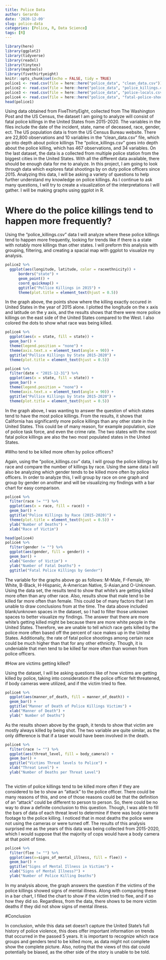 ```yaml
---
title: Police Data
author: Gerardo
date: '2020-12-09'
slug: police-data
categories: [Police, R, Data Science]
tags: [R]
---
```

```r
library(here)
library(ggplot2)
library(tidyverse)
library(readxl)
library(tinytex)
library(maptools)
library(fivethirtyeight)
knitr::opts_chunk$set(echo = FALSE, tidy = TRUE)
police1 <- read.csv(file = here::here("police_data", "clean_data.csv"))
police2 <- read.csv(file = here::here("police_data", "police_killings.csv"))
police3 <- read.csv(file = here::here("police_data", "police-locals.csv"))
police4 <- read.csv(file = here::here("police_data", "fatal-police-shootings-data.csv"))
head(police1)
```
Using data obtained from FiveThirtyEight, collected from The Washington Post and the US Census, the  dataset I am going to analyze will consist of fatal police killings in the United States from 2015-2020. The variables in the files include the date of the incident, state, name of deceased, race, gender, ect. The US population data is from the US Census Bureau website. There are 22,800 observations and 10 variables in the "clean_data.csv" file, which go into depth about police killings The "police_killings.csv" goes into depth about the police killing, which has 467 observations, and 34 variables. On the last dataset, the data is a collected from multiple police station from the biggest cities in the United States. With all the different data available, there should be enough data for me to analyze. 
In this project, I am going to look through data which explores fatal shootings by on duty police officers since 2015. Analyzing this data, I will be asking a variety of questions to help further understand my knowledge on police killings. As I continue to ask many questions, I will try to create a visualization of the interpretations I will gather. I will be making graphs using ggplot in R.

# Where do the police killings tend to happen more frequently? 
Using the "police_killings.csv" data I will analyze where these police killings tend to happen more frequently, looking for trends like if there is a state with notably more killings than other states. I will preform this analysis with grouping, filtering, and creating a spacial map with ggplot to visualize my analysis.
```r
police2 %>%
  ggplot(aes(longitude, latitude, color = raceethnicity)) +
      borders("state") +
      geom_point() +
      coord_quickmap() +
      ggtitle("Pollice Killings in 2015") +
      theme(plot.title = element_text(hjust = 0.5)) 
```

In the graph above, the points show where the killing exactly occured in United States in the year of 2015 alone. I plotted the longitude on the x axis and latitude on the y axis, and the results shows that there were more police killings on the east side of the United States compared to the West. I also colored the dots to show what race was being killed.


```r
police4 %>%
  ggplot(aes(x = state, fill = state)) +
  geom_bar() +
  theme(legend.position = "none") +
  theme(axis.text.x = element_text(angle = 90)) +
  ggtitle("Pollice Killings by State 2015-2020") +
  theme(plot.title = element_text(hjust = 0.5))

police4 %>%
  filter(date < "2015-12-31") %>%
  ggplot(aes(x = state, fill = state)) +
  geom_bar() +
  theme(legend.position = "none") +
  theme(axis.text.x = element_text(angle = 90)) +
  ggtitle("Pollice Killings by State 2015-2020") +
  theme(plot.title = element_text(hjust = 0.5))
```

In the graph above, I was wanting to answer the question of which states tend to have the most police killings. From the results, it shows that California has significantly more police killings than any other state in the United States. This could be of many reason, for example population, size of police task force, and even the crime rate. The two states with the most fatal police killings are also the two most populated states in the United States. 


#Who tend to be killed more often by police officers? 

Again, using the "police_killings.csv" data, I will group the police killings by race and compare the number of killings by race. Using the same data I will also be analyzing which gender tends to be killed more often by police officers. In order to analyze this, I will group by race on one graph and group by gender on another and will be visualizing my findings with a bar chart for easy comparison.

```r
police4 %>%
  filter(race != "") %>%
  ggplot(aes(x = race, fill = race)) +
  geom_bar() +
  ggtitle("Police Killings by Race (2015-2020)") +
  theme(plot.title = element_text(hjust = 0.5)) +
  ylab("Number of Deaths") +
  xlab("Race of Victim")
```
```r
head(police4)
police4 %>% 
  filter(gender != "") %>%
  ggplot(aes(gender, fill = gender)) +
  geom_bar() +
  xlab("Gender of Victim") +
  ylab("Number of Fatal Deaths") +
  ggtitle("Fatal Police Killings by Gender")
```
The variable for the graphs above go as follows: M-Male, F-Female, W-White, B-Black, H-Hispanic, A-American Native, S-Asian,and O-Unknown. Using the data set, the results tend to show that white's are getting killed more often than any other race. Also, results show that male tend to be killed far more often than female. This could be of many factors that I am unable to draw conclusions from at the time. The data above included blank/unknown spaces in the dataset, so I had to filter those unknown spaces to better visualize my findings. The answer that there are more white's getting killed might be because there are more white people in the United States. Therefore, we are unable to tell which race gets killed by the police more often based off the percent of race makes up in the United States. Additionally, the rate of fatal police shootings among certain race could be much higher than that for any other ethnicity. Though, it is undeniable that men tend to be killed far more often than women from police officers.

#How are victims getting killed? 

Using the dataset, I will be asking questions like of how victims are getting killed by police, taking into consideration if the police officer felt threatened, if body cameras were utilized, and if the victim tried to flee.

```r
police4 %>%
  ggplot(aes(manner_of_death, fill = manner_of_death)) +
  geom_bar() +
  ggtitle("Manner of Death of Police Killings Victims") +
  xlab("Manner of Death") +
  ylab(" Number of Deaths")
```
As the results shown above by the graph, it tends to show that victim are mostly always killed by being shot. The two variable are quite similar, as the only difference is that if a taser would have been involved in the death.

```r
police4 %>%
  filter(race != "") %>%
  ggplot(aes(threat_level, fill = body_camera)) +
  geom_bar() +
  ggtitle("Victims Threat levels to Police") +
  xlab("Threat Level") +
  ylab("Number of Deaths per Threat Level") 
  
```
The victim of police killings tend to be killed more often if they are considered to be to show an "attack" to the police officer. There could be many reasons of this, and one of those reasons could be that the definition of an "attack" could be different to person to person. So, there could be no way to draw a definite conclusion to this question. Though, I was able to fill the bars of data of each threat level to determine if there was body camera footage to the police killing. I noticed that in most deaths the police were not using the cameras or were turned off. The results of this analysis surprised me as the years of this data was being collected from 2015-2020, which I would suppose that the majority of cops would have a body camera at that point of time.

```r
police4 %>%
  filter(flee != "") %>%
  ggplot(aes(x=signs_of_mental_illness, fill = flee)) +
  geom_bar() +
  ggtitle("Signs of Mental Illness in Victims") +
  xlab("Signs of Mental Illness?") +
  ylab("Number of Police Killing Deaths")
```
In my analysis above, the graph answers the question if the victims of the police killings showed signs of mental illness. Along with comparing these in a bar chart, I filled the chart to show if the victim tried to flee, and if so how they did so. Regardless, from the data, there shows to be more victim deaths if they did not show signs of mental illness.


#Conclusion

In conclusion, while this data set doesn't capture the United State's full history of police violence, this does offer important information on trends that occurred in the passed 5 years. It is important to recognize which race groups and genders tend to be killed more, as data might not complete show the complete picture. Also, noting that the views of this dat could potentially be biased, as the other side of the story is unable to be told. 

